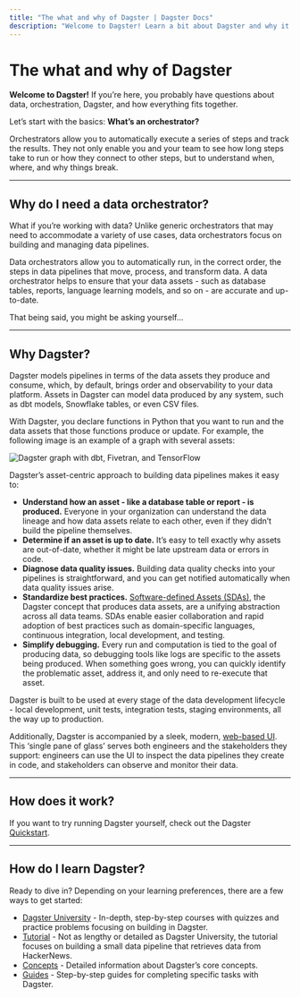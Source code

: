 ```yaml
---
title: "The what and why of Dagster | Dagster Docs"
description: "Welcome to Dagster! Learn a bit about Dagster and why it stands out in data orchestration."
---
```


# The what and why of Dagster

**Welcome to Dagster!** If you’re here, you probably have questions about data, orchestration, Dagster, and how everything fits together.

Let’s start with the basics: **What’s an orchestrator?**

Orchestrators allow you to automatically execute a series of steps and track the results. They not only enable you and your team to see how long steps take to run or how they connect to other steps, but to understand when, where, and why things break.

---

## Why do I need a data orchestrator?

What if you’re working with data? Unlike generic orchestrators that may need to accommodate a variety of use cases, data orchestrators focus on building and managing data pipelines.

Data orchestrators allow you to automatically run, in the correct order, the steps in data pipelines that move, process, and transform data. A data orchestrator helps to ensure that your data assets - such as database tables, reports, language learning models, and so on - are accurate and up-to-date.

That being said, you might be asking yourself...

---

## Why Dagster?

Dagster models pipelines in terms of the data assets they produce and consume, which, by default, brings order and observability to your data platform. Assets in Dagster can model data produced by any system, such as dbt models, Snowflake tables, or even CSV files.

With Dagster, you declare functions in Python that you want to run and the data assets that those functions produce or update. For example, the following image is an example of a graph with several assets:

<!-- ![Dagster graph with dbt, Fivetran, and TensorFlow](/images/integrations/dbt/dagster-dbt-fivetran-tensorflow.png) -->

<Image
alt="Dagster graph with dbt, Fivetran, and TensorFlow"
src="/images/integrations/dbt/dagster-dbt-fivetran-tensorflow.png"
width={1834}
height={1220}
/>

Dagster’s asset-centric approach to building data pipelines makes it easy to:

- **Understand how an asset - like a database table or report - is produced.** Everyone in your organization can understand the data lineage and how data assets relate to each other, even if they didn’t build the pipeline themselves.
- **Determine if an asset is up to date.** It’s easy to tell exactly why assets are out-of-date, whether it might be late upstream data or errors in code.
- **Diagnose data quality issues.** Building data quality checks into your pipelines is straightforward, and you can get notified automatically when data quality issues arise.
- **Standardize best practices.** [Software-defined Assets (SDAs)](/concepts/assets/software-defined-assets), the Dagster concept that produces data assets, are a unifying abstraction across all data teams. SDAs enable easier collaboration and rapid adoption of best practices such as domain-specific languages, continuous integration, local development, and testing.
- **Simplify debugging.** Every run and computation is tied to the goal of producing data, so debugging tools like logs are specific to the assets being produced. When something goes wrong, you can quickly identify the problematic asset, address it, and only need to re-execute that asset.

Dagster is built to be used at every stage of the data development lifecycle - local development, unit tests, integration tests, staging environments, all the way up to production.

Additionally, Dagster is accompanied by a sleek, modern, [web-based UI](/concepts/webserver/ui). This ‘single pane of glass’ serves both engineers and the stakeholders they support: engineers can use the UI to inspect the data pipelines they create in code, and stakeholders can observe and monitor their data.

---

## How does it work?

If you want to try running Dagster yourself, check out the Dagster [Quickstart](/getting-started/quickstart).

---

## How do I learn Dagster?

Ready to dive in? Depending on your learning preferences, there are a few ways to get started:

- [Dagster University](https://courses.dagster.io) - In-depth, step-by-step courses with quizzes and practice problems focusing on building in Dagster.
- [Tutorial](/tutorial) - Not as lengthy or detailed as Dagster University, the tutorial focuses on building a small data pipeline that retrieves data from HackerNews.
- [Concepts](/concepts) - Detailed information about Dagster’s core concepts.
- [Guides](/guides) - Step-by-step guides for completing specific tasks with Dagster.
